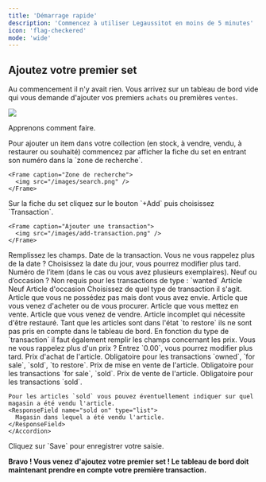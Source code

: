```yaml
---
title: 'Démarrage rapide'
description: 'Commencez à utiliser Legaussitot en moins de 5 minutes'
icon: 'flag-checkered'
mode: 'wide'
---
```


## Ajoutez votre premier set

Au commencement il n'y avait rien. Vous arrivez sur un tableau de bord vide qui vous demande d'ajouter vos premiers `achats` ou premières `ventes`.

<Frame caption="Tableau de bord lors de votre première connexion.">
  <img src="/images/empty-dashboard.png" />
</Frame>

Apprenons comment faire.

<Steps>
  <Step title="Recherchez le set">
    Pour ajouter un item dans votre collection (en stock, à vendre, vendu, à restaurer ou souhaité) commencez par afficher la fiche du set en entrant son numéro dans la `zone de recherche`.
    
    <Frame caption="Zone de recherche">
      <img src="/images/search.png" />
    </Frame>
  </Step>
  <Step title="Ajoutez une transaction">
    Sur la fiche du set cliquez sur le bouton `+Add` puis choisissez `Transaction`.

    <Frame caption="Ajouter une transaction">
      <img src="/images/add-transaction.png" />
    </Frame>
  </Step>
  <Step title="Saisissez les informations">
    Remplissez les champs.

<AccordionGroup>
  <Accordion icon="calendar-days" title="Date">
    <ResponseField name="date" type="date" required>
      Date de la transaction.
     <Tip>Vous ne vous rappelez plus de la date ? Choisissez la date du jour, vous pourrez modifier plus tard.</Tip>
    </ResponseField>
  </Accordion>
  <Accordion icon="input-numeric" title="Numéro d'Item">
    <ResponseField name="item" type="integer" required>
      Numéro de l’item (dans le cas ou vous avez plusieurs exemplaires).
    </ResponseField>
  </Accordion>
    <Accordion icon="list-dropdown" title="Status">
      <ResponseField name="status" type="list" required>
        Neuf ou d’occasion ? Non requis pour les transactions de type : `wanted`
        <Expandable title="properties">
          <ResponseField name="new" type="string">
            Article Neuf
          </ResponseField>
          <ResponseField name="used" type="string">
            Article d'occasion
          </ResponseField>
        </Expandable>
      </ResponseField>
    </Accordion>
    <Accordion icon="list-dropdown" title="Transaction">
    <ResponseField name="transaction" type="list" required>
      Choisissez de quel type de transaction il s'agit.
      <Expandable title="properties">
        <ResponseField name="wanted" type="string">
          Article que vous ne possédez pas mais dont vous avez envie.
        </ResponseField>
        <ResponseField name="owned" type="string">
          Article que vous venez d'acheter ou de vous procurer.
        </ResponseField>
        <ResponseField name="for sale" type="string">
          Article que vous mettez en vente.
        </ResponseField>
        <ResponseField name="sold" type="string">
          Article que vous venez de vendre.
        </ResponseField>
        <ResponseField name="to restore" type="string">
          Article incomplet qui nécessite d'être restauré.
          <Tip>Tant que les articles sont dans l'état `to restore` ils ne sont pas pris en compte dans le tableau de bord.</Tip>
        </ResponseField>
      </Expandable>
    </ResponseField>
    </Accordion>
    <Accordion icon="input-numeric" title="Prix">
    En fonction du type de `transaction` il faut également remplir les champs concernant les prix.
    <Tip>Vous ne vous rappelez plus d'un prix ? Entrez `0.00`, vous pourrez modifier plus tard.</Tip>
    <ResponseField name="purchase price" type="decimal" required>
      Prix d'achat de l'article. Obligatoire pour les transactions `owned`, `for sale`, `sold`, `to restore`.
    </ResponseField>
    <ResponseField name="for sale price" type="decimal" required>
      Prix de mise en vente de l'article. Obligatoire pour les transactions `for sale`, `sold`.
    </ResponseField>
    <ResponseField name="sold price" type="decimal" required>
      Prix de vente de l'article. Obligatoire pour les transactions `sold`.
    </ResponseField>

    Pour les articles `sold` vous pouvez éventuellement indiquer sur quel magasin a été vendu l'article.
    <ResponseField name="sold on" type="list">
      Magasin dans lequel a été vendu l'article.
    </ResponseField>
    </Accordion>  
  </AccordionGroup>
  </Step>
  <Step title="Sauvegardez">
    Cliquez sur `Save` pour enregistrer votre saisie.
  </Step>
</Steps>

**Bravo ! Vous venez d'ajoutez votre premier set ! Le tableau de bord doit maintenant prendre en compte votre première transaction.**

